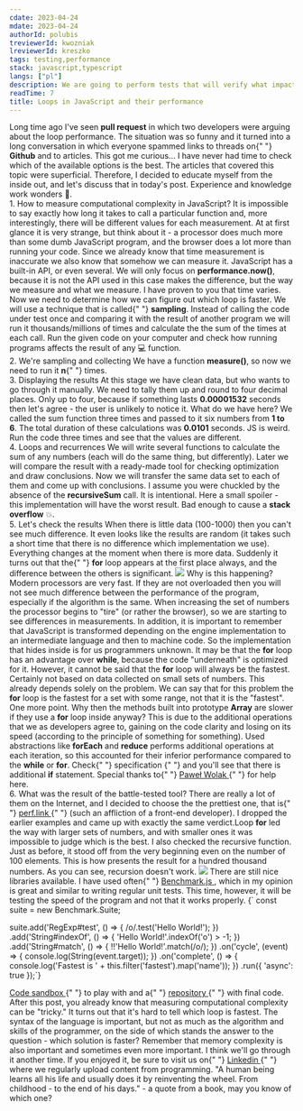 ```yaml
---
cdate: 2023-04-24
mdate: 2023-04-24
authorId: polubis
treviewerId: kwozniak
lreviewerId: kreszko
tags: testing,performance
stack: javascript,typescript
langs: ["pl"]
description: We are going to perform tests that will verify what impact different loops in JavaScript may have on the performance.
readTime: 7
title: Loops in JavaScript and their performance
---
```


<Prelude>
  <M>
    Long time ago I've seen <B>pull request</B> in which two developers were
    arguing about the loop performance. The situation was so funny and it turned
    into a long conversation in which everyone spammed links to threads on{" "}
    <B>Github</B> and to articles.
  </M>
  <M>
    This got me curious... I have never had time to check which of the available
    options is the best. The articles that covered this topic were superficial.
    Therefore, I decided to educate myself from the inside out, and let's
    discuss that in today's post.
  </M>
  <Hint hasBg>Experience and knowledge work wonders 🚀.</Hint>
</Prelude>

<Section>
  <XL>1. How to measure computational complexity in JavaScript?</XL>
  <M>
    It is impossible to say exactly how long it takes to call a particular
    function and, more interestingly, there will be different values for each
    measurement. At at first glance it is very strange, but think about it - a
    processor does much more than some dumb JavaScript program, and the browser
    does a lot more than running your code.
  </M>
  <M>
    Since we already know that time measurement is inaccurate we also know that
    somehow we can measure it. JavaScript has a built-in API, or even several.
    We will only focus on <B>performance.now()</B>, because it is not the API
    used in this case makes the difference, but the way we measure and what we
    measure.
  </M>
  <Snippet
    linesCount={10}
    description="A function that measures the duration of any other function"
    src="https://raw.githubusercontent.com/polubis/loops-performance-in-javascript/main/src/performance/measure.ts"
  />
  <Snippet
    linesCount={12}
    description="Example use of the measure function"
    src="https://raw.githubusercontent.com/polubis/loops-performance-in-javascript/main/src/snippets/memory-used.ts"
  />
  <M>
    I have proven to you that time varies. Now we need to determine how we can
    figure out which loop is faster. We will use a technique that is called{" "}
    <B>sampling</B>. Instead of calling the code under test once and comparing
    it with the result of another program we will run it thousands/millions of
    times and calculate the the sum of the times at each call.
  </M>
  <Hint hasBg>
    Run the given code on your computer and check how running programs affects
    the result of any 💻 function.
  </Hint>
</Section>

<Section>
  <XL>2. We're sampling and collecting</XL>
  <M>
    We have a function <B>measure()</B>, so now we need to run it <B>n</B>{" "}
    times.
  </M>
  <Snippet
    linesCount={22}
    description="Function to collect results"
    src="https://raw.githubusercontent.com/polubis/loops-performance-in-javascript/main/src/performance/run-probes.ts"
  />
  <Snippet
    linesCount={12}
    description="Use of the runProbes() function"
    src="https://raw.githubusercontent.com/polubis/loops-performance-in-javascript/main/src/snippets/run-probes-used.ts"
  />
</Section>

<Section>
  <XL>3. Displaying the results</XL>
  <M>
    At this stage we have clean data, but who wants to go through it manually.
    We need to tally them up and round to four decimal places. Only up to four,
    because if something lasts <B>0.00001532</B> seconds then let's agree - the
    user is unlikely to notice it.
  </M>
  <Snippet
    linesCount={31}
    description="Function to summarize the result"
    src="https://raw.githubusercontent.com/polubis/loops-performance-in-javascript/main/src/performance/summarize.ts"
  />
  <Snippet
    linesCount={23}
    description="We have the result"
    src="https://raw.githubusercontent.com/polubis/loops-performance-in-javascript/main/src/snippets/summary-used.ts"
  />
  <M>
    What do we have here? We called the sum function three times and passed to
    it six numbers from <B>1 to 6</B>. The total duration of these calculations
    was <B>0.0101</B> seconds.
  </M>
  <Hint hasBg>
    JS is weird. Run the code three times and see that the values are different.
  </Hint>
</Section>

<Section>
  <XL>4. Loops and recurrences</XL>
  <M>
    We will write several functions to calculate the sum of any numbers (each
    will do the same thing, but differently). Later we will compare the result
    with a ready-made tool for checking optimization and draw conclusions.
  </M>
  <Snippet
    linesCount={49}
    description="Do you have a favorite?"
    src="https://raw.githubusercontent.com/polubis/loops-performance-in-javascript/main/src/sum.ts"
  />
  <M>
    Now we will transfer the same data set to each of them and come up with
    conclusions.
  </M>
  <Snippet
    linesCount={82}
    description="We show the result and give you the option to change the parameters"
    src="https://raw.githubusercontent.com/polubis/loops-performance-in-javascript/main/src/App.tsx"
  />
  <M>
    I assume you were chuckled by the absence of the <B>recursiveSum</B> call.
    It is intentional. Here a small spoiler - this implementation will have the
    worst result. Bad enough to cause a <B>stack overflow</B> 💥.
  </M>
</Section>

<Section>
  <XL>5. Let's check the results</XL>
  <M>
    When there is little data (100-1000) then you can't see much difference. It
    even looks like the results are random (it takes such a short time that
    there is no difference which implementation we use). Everything changes at
    the moment when there is more data. Suddenly it turns out that the{" "}
    <B>for</B> loop appears at the first place always, and the difference
    between the others is significant.
  </M>
  <Img
    border
    src="/assets/loops-performance-in-javascript/demo.gif"
    description="Tests in our mini app"
  />
  <M>
    Why is this happening? Modern processors are very fast. If they are not
    overloaded then you will not see much difference between the performance of
    the program, especially if the algorithm is the same. When increasing the
    set of numbers the processor begins to "tire" (or rather the browser), so we
    are starting to see differences in measurements.
  </M>
  <M>
    In addition, it is important to remember that JavaScript is transformed
    depending on the engine implementation to an intermediate language and then
    to machine code. So the implementation that hides inside is for us
    programmers unknown. It may be that the <B>for</B> loop has an advantage
    over <B>while</B>, because the code "underneath" is optimized for it.
  </M>
  <M>
    However, it cannot be said that the <B>for</B> loop will always be the
    fastest. Certainly not based on data collected on small sets of numbers.
    This already depends solely on the problem. We can say that for this problem
    the <B>for</B> loop is the fastest for a set with some range, not that it is
    the "fastest".
  </M>
  <M>
    One more point. Why then the methods built into prototype <B>Array</B> are
    slower if they use a <B>for</B> loop inside anyway? This is due to the
    additional operations that we as developers agree to, gaining on the code
    clarity and losing on its speed (according to the principle of something for
    something). Used abstractions like <B>forEach</B> and <B>reduce</B> performs
    additional operations at each iteration, so this accounted for their
    inferior performance compared to the <B>while</B> or <B>for</B>.
  </M>
  <Hint hasBg>
    Check{" "}
    <A
      outside
      src="https://tc39.es/ecma262/multipage/indexed-collections.html?fbclid=IwAR1FkOVuwIUDfjfgr2TpsxSDnPY2MFW65-eOndDcifPjMnUt6_3h2yZOGBM#sec-array.prototype.foreach"
    >
      specification
    </A>{" "}
    and you'll see that there is additional <B>if</B> statement.
  </Hint>
  <Hint hasBg>
    Special thanks to{" "}
    <A href="https://www.linkedin.com/in/pwolaq/" outside>
      Paweł Wolak
    </A>{" "}
    for help here.
  </Hint>
</Section>

<Section>
  <XL>6. What was the result of the battle-tested tool?</XL>
  <M>
    There are really a lot of them on the Internet, and I decided to choose the
    the prettiest one, that is{" "}
    <A href="https://perf.link/" outside>
      perf.link
    </A>{" "}
    (such an affliction of a front-end developer). I dropped the earlier
    examples and came up with exactly the same verdict.Loop <B>for</B> led the
    way with larger sets of numbers, and with smaller ones it was impossible to
    judge which is the best. I also checked the recursive function. Just as
    before, it stood off from the very beginning even on the number of 100
    elements. This is how presents the result for a hundred thousand numbers.
  </M>
  <Hint hasBg>As you can see, recursion doesn't work.</Hint>
  <Img
    border
    src="/assets/loops-performance-in-javascript/perf.jpg"
    description="The conclusion is the same"
  />
  <M>
    There are still nice libraries available. I have used often{" "}
    <A href="https://benchmarkjs.com/" outside>
      Benchmark.js
    </A>
    , which in my opinion is great and similar to writing regular unit tests. This
    time, however, it will be testing the speed of the program and not that it works
    properly.
  </M>
  <Snippet description="It looks beautiful">
    {`
    const suite = new Benchmark.Suite;
    
suite.add('RegExp#test', () => {
  /o/.test('Hello World!');
})
.add('String#indexOf', () => {
  'Hello World!'.indexOf('o') > -1;
})
.add('String#match', () => {
  !!'Hello World!'.match(/o/);
})
.on('cycle', (event) => {
  console.log(String(event.target));
})
.on('complete', () => {
  console.log('Fastest is ' + this.filter('fastest').map('name'));
})
.run({ 'async': true });`}
  </Snippet>
</Section>

<Example>
  <M>
    <A
      href="https://codesandbox.io/p/github/polubis/loops-performance-in-javascript/main?file=%2Fsrc%2FApp.tsx&selection=%5B%7B%22endColumn%22%3A13%2C%22endLineNumber%22%3A37%2C%22startColumn%22%3A13%2C%22startLineNumber%22%3A37%7D%5D&workspace=%257B%2522activeFilepath%2522%253A%2522%252Fsrc%252Fsum.ts%2522%252C%2522openFiles%2522%253A%255B%2522%252Fsrc%252FApp.tsx%2522%252C%2522%252Fsrc%252Fperformance%252Fsummarize.ts%2522%252C%2522%252Fsrc%252Fperformance%252Frun-probes.ts%2522%252C%2522%252Fsrc%252Fsnippets%252Frun-probes-used.ts%2522%252C%2522%252Fsrc%252Fsum.ts%2522%252C%2522%252Fsrc%252Fsnippets%252Fsummary-used.ts%2522%255D%252C%2522sidebarPanel%2522%253A%2522EXPLORER%2522%252C%2522gitSidebarPanel%2522%253A%2522COMMIT%2522%252C%2522spaces%2522%253A%257B%2522clgne8f5s043d356qd2gxmgto%2522%253A%257B%2522key%2522%253A%2522clgne8f5s043d356qd2gxmgto%2522%252C%2522devtools%2522%253A%255B%257B%2522type%2522%253A%2522PREVIEW%2522%252C%2522taskId%2522%253A%2522start%2522%252C%2522port%2522%253A3000%252C%2522key%2522%253A%2522clgne8jkc0450356q218ukqxi%2522%252C%2522isMinimized%2522%253Afalse%257D%252C%257B%2522type%2522%253A%2522TASK_LOG%2522%252C%2522taskId%2522%253A%2522start%2522%252C%2522key%2522%253A%2522clgnea0u405c3356q85mp2ehc%2522%252C%2522isMinimized%2522%253Atrue%257D%255D%252C%2522name%2522%253A%2522start%2520Preview%2522%257D%257D%252C%2522currentSpace%2522%253A%2522clgne8f5s043d356qd2gxmgto%2522%252C%2522spacesOrder%2522%253A%255B%2522clgne8f5s043d356qd2gxmgto%2522%255D%252C%2522hideCodeEditor%2522%253Afalse%257D
"
      outside
    >
      Code sandbox
    </A>{" "}
    to play with and a{" "}
    <A
      href="https://github.com/polubis/loops-performance-in-javascript"
      outside
    >
      repository
    </A>{" "}
    with final code.
  </M>
</Example>

<Summary>
  <M>
    After this post, you already know that measuring computational complexity
    can be "tricky." It turns out that it's hard to tell which loop is fastest.
  </M>
  <M>
    The syntax of the language is important, but not as much as the algorithm
    and skills of the programmer, on the side of which stands the answer to the
    question - which solution is faster?
  </M>
  <M>
    Remember that memory complexity is also important and sometimes even more
    important. I think we'll go through it another time.
  </M>
  <M>
    If you enjoyed it, be sure to visit us on{" "}
    <A href="https://www.linkedin.com/company/greenon-software/" outside>
      Linkedin
    </A>{" "}
    where we regularly upload content from programming.
  </M>
  <Hint hasBg>
    "A human being learns all his life and usually does it by reinventing the
    wheel. From childhood - to the end of his days." - a quote from a book, may
    you know of which one?
  </Hint>
</Summary>

